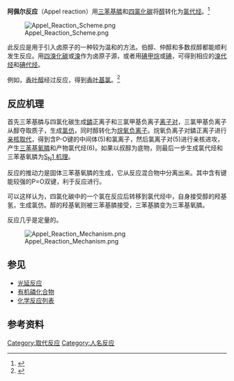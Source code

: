 '''阿佩尔反应'''（Appel reaction）用[[三苯基膦|三苯基膦]]和[[四氯化碳|四氯化碳]]将[[醇|醇]]转化为[[氯代烃|氯代烃]]。<ref>{{cite journal en
 | title = Tertiary Phosphane/Tetrachloromethane, a Versatile Reagent for Chlorination, Dehydration, and P-N Linkage
 | author = Rolf Appel    
 | journal = Angewandte Chemie International Edition in English 
 | volume = 14
 | issue = 12
 | pages = 801–811 
 | year = 1975
 | url =  
 | doi = 10.1002/anie.197508011}}</ref>

[[File:Appel_Reaction_Scheme.png|center]]

此反应是用于引入卤原子的一种较为温和的方法。伯醇、仲醇和多数叔醇都能顺利发生反应。用[[四溴化碳|四溴化碳]]或[[溴|溴]]作为卤原子源，或者用[[碘甲烷|碘甲烷]]或[[碘|碘]]，可得到相应的[[溴代烃|溴代烃]]和[[碘代烃|碘代烃]]。 

例如，[[香叶醇|香叶醇]]经过反应，得到[[香叶基氯|香叶基氯]]。<ref>{{OrgSynth | author = Jose G. Calzada and John Hooz | title = Geranyl chloride| collvol = 6 | collvolpages = 634 | prep = cv6p0634}}</ref>

==反应机理==
首先三苯基膦与四氯化碳生成[[鏻|鏻]]正离子和三氯甲基负离子[[离子对|离子对]]，三氯甲基负离子从醇夺取质子，生成[[氯仿|氯仿]]，同时醇转化为[[烷氧负离子|烷氧负离子]]。烷氧负离子对鏻正离子进行[[亲核取代|亲核取代]]，得到含P-O键的中间体(5)和氯离子，然后氯离子对(5)进行亲核进攻，产生[[三苯基氧膦|三苯基氧膦]]和产物氯代烃(6)。如果以叔醇为底物，则最后一步生成氯代烃和三苯基氧膦为[[SN1|S<sub>N</sub>1 机理]]。

反应的推动力是固体三苯基氧膦的生成，它从反应混合物中分离出来。其中含有键能较强的P=O双键，利于反应进行。

可以这样认为，四氯化碳中的一个氯在反应后转移到氯代烃中，自身接受醇的羟基氢，生成氯仿。醇的羟基氧则被三苯基膦接受，三苯基膦变为三苯基氧膦。

反应几乎是定量的。

[[File:Appel_Reaction_Mechanism.png|center]]

==参见==
*[[光延反应|光延反应]]
*[[有机磷化合物|有机磷化合物]]
*[[化学反应列表|化学反应列表]]

==参考资料==
{{Reflist}}

[[Category:取代反应|Category:取代反应]]
[[Category:人名反应|Category:人名反应]]